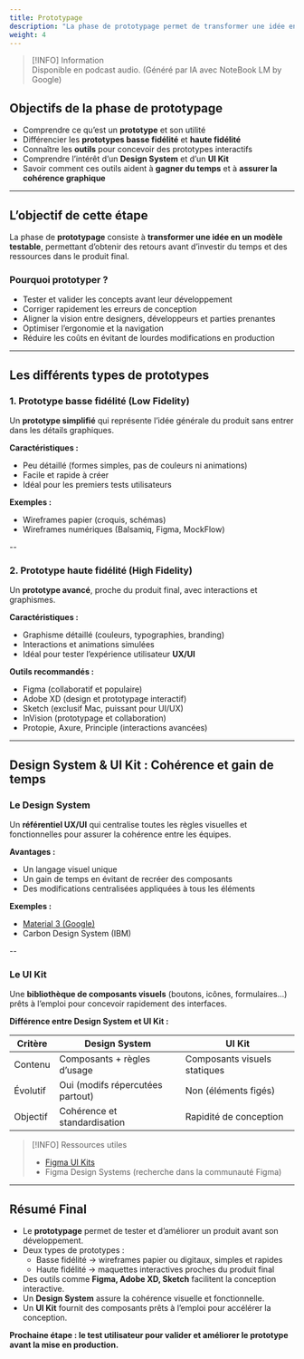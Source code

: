 ```yaml
---
title: Prototypage
description: "La phase de prototypage permet de transformer une idée en un modèle testable afin de recueillir des retours avant le développement final."
weight: 4
---
```



> [!INFO] Information  
> Disponible en podcast audio. (Généré par IA avec NoteBook LM by Google)

<SrtPlayer
  client:only="react"
  audioSrc="/podcasts/design-thinking/prototyping.mp3"
  srtUrl="/podcasts/design-thinking/prototyping.srt"
/>

## Objectifs de la phase de prototypage

- Comprendre ce qu’est un **prototype** et son utilité
- Différencier les **prototypes basse fidélité** et **haute fidélité**
- Connaître les **outils** pour concevoir des prototypes interactifs
- Comprendre l’intérêt d’un **Design System** et d’un **UI Kit**
- Savoir comment ces outils aident à **gagner du temps** et à **assurer la cohérence graphique**

---

## L’objectif de cette étape

La phase de **prototypage** consiste à **transformer une idée en un modèle testable**, permettant d’obtenir des retours avant d’investir du temps et des ressources dans le produit final.

### Pourquoi prototyper ?

- Tester et valider les concepts avant leur développement
- Corriger rapidement les erreurs de conception
- Aligner la vision entre designers, développeurs et parties prenantes
- Optimiser l’ergonomie et la navigation
- Réduire les coûts en évitant de lourdes modifications en production

---

## Les différents types de prototypes

### 1. Prototype basse fidélité (Low Fidelity)

Un **prototype simplifié** qui représente l’idée générale du produit sans entrer dans les détails graphiques.

**Caractéristiques :**

- Peu détaillé (formes simples, pas de couleurs ni animations)
- Facile et rapide à créer
- Idéal pour les premiers tests utilisateurs

**Exemples :**

- Wireframes papier (croquis, schémas)
- Wireframes numériques (Balsamiq, Figma, MockFlow)

--

### 2. Prototype haute fidélité (High Fidelity)

Un **prototype avancé**, proche du produit final, avec interactions et graphismes.

**Caractéristiques :**

- Graphisme détaillé (couleurs, typographies, branding)
- Interactions et animations simulées
- Idéal pour tester l’expérience utilisateur **UX/UI**

**Outils recommandés :**

- Figma (collaboratif et populaire)
- Adobe XD (design et prototypage interactif)
- Sketch (exclusif Mac, puissant pour UI/UX)
- InVision (prototypage et collaboration)
- Protopie, Axure, Principle (interactions avancées)

---

## Design System & UI Kit : Cohérence et gain de temps

### Le Design System

Un **référentiel UX/UI** qui centralise toutes les règles visuelles et fonctionnelles pour assurer la cohérence entre les équipes.

**Avantages :**

- Un langage visuel unique
- Un gain de temps en évitant de recréer des composants
- Des modifications centralisées appliquées à tous les éléments

**Exemples :**

- [Material 3 (Google)](https://m3.material.io/)
- Carbon Design System (IBM)

--

### Le UI Kit

Une **bibliothèque de composants visuels** (boutons, icônes, formulaires…) prêts à l’emploi pour concevoir rapidement des interfaces.

**Différence entre Design System et UI Kit :**

| Critère  | Design System                    | UI Kit                       |
| -------- | -------------------------------- | ---------------------------- |
| Contenu  | Composants + règles d’usage      | Composants visuels statiques |
| Évolutif | Oui (modifs répercutées partout) | Non (éléments figés)         |
| Objectif | Cohérence et standardisation     | Rapidité de conception       |

> [!INFO] Ressources utiles
>
> - [Figma UI Kits](https://www.figma.com/community/search?resource_type=mixed&sort_by=relevancy&query=UI+KIT)
> - Figma Design Systems (recherche dans la communauté Figma)

---

## Résumé Final

- Le **prototypage** permet de tester et d’améliorer un produit avant son développement.
- Deux types de prototypes :
  - Basse fidélité → wireframes papier ou digitaux, simples et rapides
  - Haute fidélité → maquettes interactives proches du produit final
- Des outils comme **Figma, Adobe XD, Sketch** facilitent la conception interactive.
- Un **Design System** assure la cohérence visuelle et fonctionnelle.
- Un **UI Kit** fournit des composants prêts à l’emploi pour accélérer la conception.

**Prochaine étape : le test utilisateur pour valider et améliorer le prototype avant la mise en production.**
